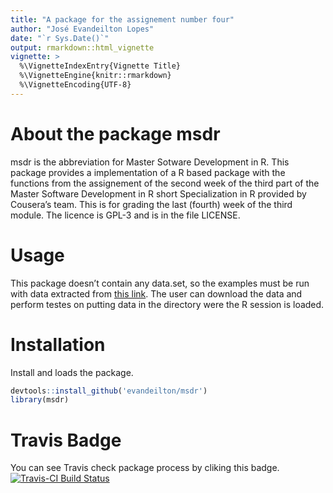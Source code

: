 ```yaml
---
title: "A package for the assignement number four"
author: "José Evandeilton Lopes"
date: "`r Sys.Date()`"
output: rmarkdown::html_vignette
vignette: >
  %\VignetteIndexEntry{Vignette Title}
  %\VignetteEngine{knitr::rmarkdown}
  %\VignetteEncoding{UTF-8}
---
```


# About the package msdr

msdr is the abbreviation for Master Sotware Development in R. This package provides a implementation of a R based package with the functions from the assignement of the second week of the third part of the Master Software Development in R short Specialization in R provided by Cousera's team. This is for grading the last (fourth) week of the third module. The licence is GPL-3 and is in the file LICENSE.

# Usage

This package doesn't contain any data.set, so the examples must be run with data extracted from [this link](https://d3c33hcgiwev3.cloudfront.net/_e1adac2a5f05192dc8780f3944feec13_fars_data.zip?Expires=1495843200&Signature=jLBxcSv3Gb~eS9uSRePlj8MOhvRHINIWngnllt6oYUozNLqqa1vvM2-MMsOkSErHPyWUyVxpPcI0jPoFxI3qbZhNByz6YPGe0hLEXcm0hbG6zPUnGbW2JAa2ZXjFU385U0eNteFGhAwQreAGZb5y0gDWWlExl7TBGA3nWauk4bc_&Key-Pair-Id=APKAJLTNE6QMUY6HBC5A). The user can download the data and perform testes on putting data in the directory were the R session is loaded.

# Installation

Install and loads the package.
```r
devtools::install_github('evandeilton/msdr')
library(msdr)
```

# Travis Badge

You can see Travis check package process by cliking this badge.
[![Travis-CI Build Status](https://travis-ci.org/evandeilton/msdr.svg?branch=master)](https://travis-ci.org/evandeilton/msdr)

